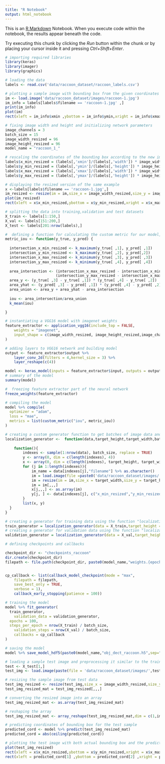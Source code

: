 ---
title: "R Notebook"
output: html_notebook
---

This is an [R Markdown](http://rmarkdown.rstudio.com) Notebook. When you execute code within the notebook, the results appear beneath the code. 

Try executing this chunk by clicking the *Run* button within the chunk or by placing your cursor inside it and pressing *Ctrl+Shift+Enter*. 

```{r}
# importing required libraries
library(keras)
library(imager)
library(graphics)
```

```{r}
# loading the data
labels <- read.csv('data/raccoon_dataset/raccoon_labels.csv')
```

```{r}
# plotting a sample image with bounding box from the given coordinates in the data
im <- load.image('data/raccoon_dataset/images/raccoon-1.jpg')
im_info = labels[labels$filename == 'raccoon-1.jpg' ,]
print(im_info)
plot(im)
rect(xleft = im_info$xmin ,ybottom = im_info$ymin,xright = im_info$xmax,ytop = im_info$ymax,border = "red",lwd = 1)
```

```{r}
# fixing image width and height and initializing network parameters
image_channels = 3
batch_size = 15
image_width_resized = 96
image_height_resized = 96
model_name = "raccoon_1_"
```

```{r}
# rescaling the coordinates of the bounding box according to the new image dimensions
labels$x_min_resized = (labels[,'xmin']/(labels[,'width']) * image_width_resized)%>% round()
labels$y_min_resized = (labels[,'ymin']/(labels[,'height']) * image_height_resized)%>% round()
labels$x_max_resized = (labels[,'xmax']/(labels[,'width']) * image_width_resized)%>% round()
labels$y_max_resized = (labels[,'ymax']/(labels[,'height']) * image_height_resized)%>% round()
```

```{r}
# displaying the resized version of the same example 
x <-labels[labels$filename == 'raccoon-1.jpg',]
im_resized <- resize(im = im,size_x = image_width_resized,size_y = image_height_resized)
plot(im_resized)
rect(xleft = x$x_min_resized,ybottom = x$y_min_resized,xright = x$x_max_resized ,ytop = x$y_max_resized,border = "red",lwd = 1)
```


```{r}
# splitting the data into training,validation and test datasets
X_train <- labels[1:150,]
X_val <- labels[151:200,]
X_test <- labels[201:nrow(labels),]
```

```{r}
#  defining a function for calculating the custom metric for our model, i.e. intersection over union(IOU)
metric_iou <- function(y_true, y_pred) {
    
  intersection_x_min_resized <- k_maximum(y_true[ ,1], y_pred[ ,1])
  intersection_y_min_resized <- k_maximum(y_true[ ,2], y_pred[,2])
  intersection_x_max_resized <- k_minimum(y_true[ ,3], y_pred[ ,3])
  intersection_y_max_resized <- k_minimum(y_true[ ,4], y_pred[ ,4])
  
  area_intersection <- (intersection_x_max_resized - intersection_x_min_resized) * 
                       (intersection_y_max_resized - intersection_x_max_resized)
  area_y <- (y_true[ ,3] - y_true[ ,1]) * (y_true[ ,4] - y_true[ ,2])
  area_yhat <- (y_pred[ ,3] - y_pred[ ,1]) * (y_pred[ ,4] - y_pred[ ,2])
  area_union <- area_y + area_yhat - area_intersection
  
  iou <- area_intersection/area_union
  k_mean(iou)

}
```

```{r}
# instantiating a VGG16 model with imagenet weights
feature_extractor <- application_vgg16(include_top = FALSE,
    weights = "imagenet",
    input_shape = c(image_width_resized, image_height_resized,image_channels)
)
```

```{r}
# adding layers to VGG16 network and building model
output <- feature_extractor$output %>%
    layer_conv_2d(filters = 4,kernel_size = 3) %>%
    layer_reshape(c(4))

model <- keras_model(inputs = feature_extractor$input, outputs = output)
# summary of the model
summary(model)
```

```{r}
#  freezing feature extractor part of the neural network
freeze_weights(feature_extractor)

# compiling the model
model %>% compile(
  optimizer = "adam",
  loss = "mae",
  metrics = list(custom_metric("iou", metric_iou))
)
```

```{r}
# creating a custom generator function to get batches of image data and corresponding resized bounding box coordinates on the fly
localization_generator <-  function(data,target_height,target_width,batch_size) {
    
    function(){
        indexes <- sample(1:nrow(data), batch_size, replace = TRUE)
        y <- array(0, dim = c(length(indexes), 4))
        x <- array(0, dim = c(length(indexes), target_height, target_width, 3))
        for (j in 1:length(indexes)){
            im_name = data[indexes[j],"filename"] %>% as.character()
            im = load.image(file =paste0('data/raccoon_dataset/images/',im_name,sep = ""))
            im = resize(im = im,size_x = target_width,size_y = target_height)
            im = im[,,,]
            x[j,,,] <- as.array(im)
            y[j, ] <- data[indexes[j], c("x_min_resized","y_min_resized","x_max_resized","y_max_resized")] %>% as.matrix()
        }
        list(x, y)
  }
}
```

```{r}
# creating a generator for training data using the function "localization_generator"
train_generator = localization_generator(data = X_train,target_height = image_height_resized,target_width =image_width_resized,batch_size = batch_size  )
# creating a generator for validation data using the function "localization_generator"
validation_generator = localization_generator(data = X_val,target_height = image_height_resized,target_width =image_width_resized,batch_size = batch_size  )
```

```{r}
# defining checkpoints and callbacks

checkpoint_dir <- "checkpoints_raccoon"
dir.create(checkpoint_dir)
filepath <- file.path(checkpoint_dir, paste0(model_name,"weights.{epoch:02d}-{val_loss:.2f}-val_iou{val_iou:.2f}-iou{iou:.2f}.hdf5",sep=""))


cp_callback <- list(callback_model_checkpoint(mode = "max",
    filepath = filepath,
    save_best_only = TRUE,
    verbose = 1),
    callback_early_stopping(patience = 100))
```

```{r}
# training the model
model %>% fit_generator(
  train_generator,
    validation_data = validation_generator,
  epochs = 100,
  steps_per_epoch = nrow(X_train) / batch_size,
    validation_steps = nrow(X_val) / batch_size,
    callbacks = cp_callback
)
```

```{r}
# saving the model
model %>% save_model_hdf5(paste0(model_name,"obj_dect_raccoon.h5",sep=""))

# loading a sample test image and preprocessing it similar to the training data images
test <- X_test[1,]
test_img <- load.image(paste(file = 'data/raccoon_dataset/images/',test$filename,sep = ""))
```


```{r}
# resizing the sample image from test data
test_img_resized <- resize(test_img,size_x = image_width_resized,size_y = image_width_resized)
test_img_resized_mat = test_img_resized[,,,]

# converting the resized image into an array
test_img_resized_mat <- as.array(test_img_resized_mat)

# reshaping the array
test_img_resized_mat <- array_reshape(test_img_resized_mat,dim = c(1,image_width_resized,image_width_resized,image_channels))
```

```{r}
# predicting coordinates of bounding box for the test sample
predicted_cord <- model %>% predict(test_img_resized_mat)
predicted_cord = abs(ceiling(predicted_cord))
```

```{r}
# plotting the test image with both actual bounding box and the predicted bounding box
plot(test_img_resized)
rect(xleft = x$x_min_resized,ybottom = x$y_min_resized,xright = x$x_max_resized ,ytop = x$y_max_resized,border = "red",lwd = 1)
rect(xleft = predicted_cord[1] ,ybottom = predicted_cord[2] ,xright = predicted_cord[3] + predicted_cord[1] ,ytop = predicted_cord[4] ,border = "green",lwd = 1)
```

```{r}

```
